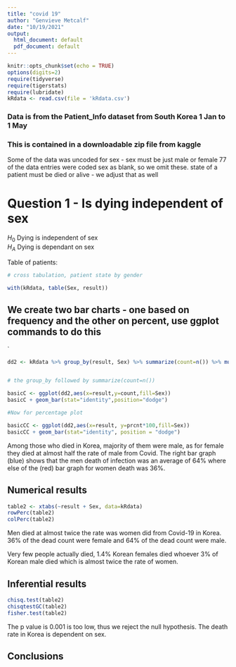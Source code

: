```yaml
---
title: "covid 19"
author: "Genvieve Metcalf"
date: "10/19/2021"
output:
  html_document: default
  pdf_document: default
---
```


```r
knitr::opts_chunk$set(echo = TRUE)
options(digits=2)
require(tidyverse)
require(tigerstats)
require(lubridate)
kRdata <- read.csv(file = 'kRdata.csv')
```
### Data is from the Patient_Info dataset from South Korea 1 Jan to 1 May 
### This is contained in a downloadable zip file from kaggle

Some of the data was uncoded for sex - sex must be just male or female
77 of the data entries were coded sex  as blank, so we omit these.
state of a patient must be died or alive - we adjust that as well   
  
# Question 1 - Is dying independent of sex

$H_0$ Dying is independent of sex  
$H_A$ Dying is dependant on sex  



Table of patients:
```r

# cross tabulation, patient state by gender

with(kRdata, table(Sex, result))

```

## We create two bar charts - one based on frequency and the other on percent, use ggplot commands to do this

`
```r
dd2 <- kRdata %>% group_by(result, Sex) %>% summarize(count=n()) %>% mutate(prcnt=count/sum(count))


# the group_by followed by summarize(count=n())

basicC <- ggplot(dd2,aes(x=result,y=count,fill=Sex))
basicC + geom_bar(stat="identity",position="dodge")

#Now for percentage plot

basicCC <- ggplot(dd2,aes(x=result, y=prcnt*100,fill=Sex)) 
basicCC + geom_bar(stat="identity", position = "dodge")
```
  
Among those who died in Korea, majority of them were male, as for female they died at almost half the rate of male from Covid. The right bar graph (blue) shows that the men death of infection was an average of 64% where else of the (red) bar graph for women death was 36%.




  
## Numerical results
```r
table2 <- xtabs(~result + Sex, data=kRdata)
rowPerc(table2)
colPerc(table2)
```


Men died at almost twice the rate was women did from Covid-19 in Korea. 36% of the dead count were female and 64% of the dead count were male.

Very few people actually died, 1.4% Korean females died whoever 3% of Korean male died which is almost twice the rate of women.

## Inferential results 

```r
chisq.test(table2)
chisqtestGC(table2)
fisher.test(table2)
```

The p value is 0.001 is too low, thus we reject the null hypothesis. The death rate in Korea is dependent on sex.

## Conclusions

